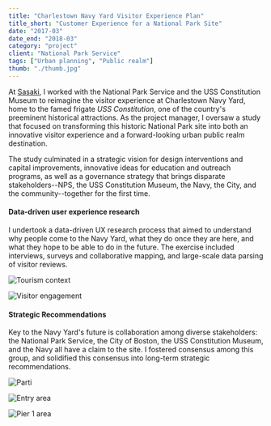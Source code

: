 ```yaml
---
title: "Charlestown Navy Yard Visitor Experience Plan"
title_short: "Customer Experience for a National Park Site"
date: "2017-03"
date_end: "2018-03"
category: "project"
client: "National Park Service"
tags: ["Urban planning", "Public realm"]
thumb: "./thumb.jpg"
---
```

At [Sasaki](http://www.sasaki.com), I worked with the National Park Service and the USS Constitution Museum to reimagine the visitor experience at Charlestown Navy Yard, home to the famed frigate _USS Constitution_, one of the country's preeminent historical attractions. As the project manager, I oversaw a study that focused on transforming this historic National Park site into both an innovative visitor experience and a forward-looking urban public realm destination. 

The study culminated in a strategic vision for design interventions and capital improvements, innovative ideas for education and outreach programs, as well as a governance strategy that brings disparate stakeholders--NPS, the USS Constitution Museum, the Navy, the City, and the community--together for the first time.

<h4>Data-driven user experience research</h4>

I undertook a data-driven UX research process that aimed to understand why people come to the Navy Yard, what they do once they are here, and what they hope to be able to do in the future. The exercise included interviews, surveys and collaborative mapping, and large-scale data parsing of visitor reviews.

![Tourism context](8.research.jpg "CNY's position relative to other Boston area tourist attractions")

![Visitor engagement](ux.jpg "Visitor research and engagement")

<h4>Strategic Recommendations</h4>

Key to the Navy Yard's future is collaboration among diverse stakeholders: the National Park Service, the City of Boston, the USS Constitution Museum, and the Navy all have a claim to the site. I fostered consensus among this group, and solidified this consensus into long-term strategic recommendations.

![Parti](3.parti.jpg "Big picture ideas for enhancing connectivity and visitor amenities")

![Entry area](4.entry.jpg "Entry area")

![Pier 1 area](5.pier1.jpg "Vision for enhanced Pier 1, showing 4-season activities and space for flexible programs")